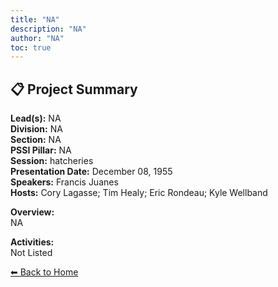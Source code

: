```yaml
---
title: "NA"
description: "NA"
author: "NA"
toc: true
---
```


## 📋 Project Summary

**Lead(s):** NA  
**Division:** NA  
**Section:** NA  
**PSSI Pillar:** NA  
**Session:** hatcheries  
**Presentation Date:** December 08, 1955  
**Speakers:** Francis Juanes  
**Hosts:** Cory Lagasse; Tim Healy; Eric Rondeau; Kyle Wellband  

**Overview:**  
NA   

**Activities:**  
Not Listed

[⬅ Back to Home](../index.qmd)
